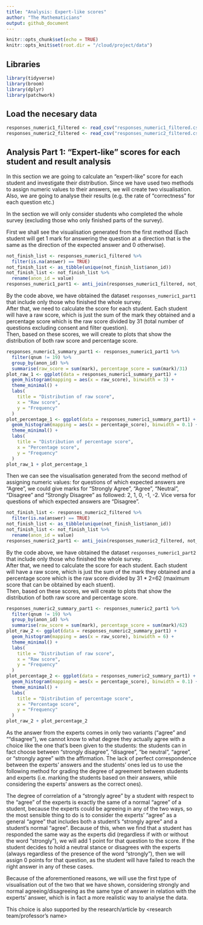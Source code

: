 ```yaml
---
title: "Analysis: Expert-like scores"
author: "The Mathematicians"
output: github_document
---
```


```r
knitr::opts_chunk$set(echo = TRUE)
knitr::opts_knit$set(root.dir = "/cloud/project/data")
```

## Libraries

```r
library(tidyverse)
library(broom)
library(dplyr)
library(patchwork)
```

## Load the necesary data

```r
responses_numeric1_filtered <- read_csv("responses_numeric1_filtered.csv")
responses_numeric2_filtered <- read_csv("responses_numeric2_filtered.csv")
```

## Analysis Part 1: "Expert-like" scores for each student and result analysis

In this section we are going to calculate an "expert-like" score for each student and investigate their distribution. Since we have used two methods to assign numeric values to their answers, we will create two visualisation. Also, we are going to analyse their results (e.g. the rate of "correctness" for each question etc.)  

In the section we will only consider students who completed the whole survey (excluding those who only finished parts of the survey).  

First we shall see the visualisation generated from the first method (Each student will get 1 mark for answering the question at a direction that is the same as the direction of the expected answer and 0 otherwise). 

```r
not_finish_list <- responses_numeric1_filtered %>%
  filter(is.na(answer) == TRUE) 
not_finish_list <- as_tibble(unique(not_finish_list$anon_id))
not_finish_list <- not_finish_list %>%
  rename(anon_id = value)
responses_numeric1_part1 <- anti_join(responses_numeric1_filtered, not_finish_list, by = "anon_id")
```

By the code above, we have obtained the dataset `responses_numeric1_part1` that include only those who finished the whole survey.  
After that, we need to calculate the score for each student. Each student will have a raw score, which is just the sum of the mark they obtained and a percentage score which is the raw score divided by 31 (total number of questions excluding consent and filter question).  
Then, based on these scores, we will create to plots that show the distribution of both raw score and percentage score.

```r
responses_numeric1_summary_part1 <- responses_numeric1_part1 %>%
  filter(qnum != 19) %>%
  group_by(anon_id) %>%
  summarise(raw_score = sum(mark), percentage_score = sum(mark)/31)
plot_raw_1 <- ggplot(data = responses_numeric1_summary_part1) +
  geom_histogram(mapping = aes(x = raw_score), binwidth = 3) +
  theme_minimal() +
  labs(
    title = "Distribution of raw score",
    x = "Raw score",
    y = "Frequency"
  )
plot_percentage_1 <- ggplot(data = responses_numeric1_summary_part1) +
  geom_histogram(mapping = aes(x = percentage_score), binwidth = 0.1) +
  theme_minimal() +
  labs(
    title = "Distribution of percentage score",
    x = "Percentage score",
    y = "Frequency"
  )
plot_raw_1 + plot_percentage_1
```
<Insert interpretation>

Then we can see the visualisation generated from the second method of assigning numeric values: for questions of which expected answers are "Agree", we could give marks for "Strongly Agree", "Agree", "Neutral", "Disagree" and "Strongly Disagree" as followed: 2, 1, 0, -1, -2. Vice versa for questions of which expected answers are "Disagree".

```r
not_finish_list <- responses_numeric2_filtered %>%
  filter(is.na(answer) == TRUE) 
not_finish_list <- as_tibble(unique(not_finish_list$anon_id))
not_finish_list <- not_finish_list %>%
  rename(anon_id = value)
responses_numeric2_part1 <- anti_join(responses_numeric2_filtered, not_finish_list, by = "anon_id")
```

By the code above, we have obtained the dataset `responses_numeric1_part2` that include only those who finished the whole survey.  
After that, we need to calculate the score for each student. Each student will have a raw score, which is just the sum of the mark they obtained and a percentage score which is the raw score divided by 31 * 2=62 (maximum score that can be obtained by each stuent).  
Then, based on these scores, we will create to plots that show the distribution of both raw score and percentage score.

```r
responses_numeric2_summary_part1 <- responses_numeric2_part1 %>%
  filter(qnum != 19) %>%
  group_by(anon_id) %>%
  summarise(raw_score = sum(mark), percentage_score = sum(mark)/62)
plot_raw_2 <- ggplot(data = responses_numeric2_summary_part1) +
  geom_histogram(mapping = aes(x = raw_score), binwidth = 6) +
  theme_minimal() +
  labs(
    title = "Distribution of raw score",
    x = "Raw score",
    y = "Frequency"
  )
plot_percentage_2 <- ggplot(data = responses_numeric2_summary_part1) +
  geom_histogram(mapping = aes(x = percentage_score), binwidth = 0.1) +
  theme_minimal() +
  labs(
    title = "Distribution of percentage score",
    x = "Percentage score",
    y = "Frequency"
  )
plot_raw_2 + plot_percentage_2
```

As the answer from the experts comes in only two variants ("agree" and ""disagree"), we cannot know to what degree they actually agree with a choice like the one that's been given to the students: the students can in fact choose between "strongly disagree", "disagree", "be neutral", "agree", or "strongly agree" with the affirmation.
The lack of perfect correspondence between the experts' answers and the students' ones led us to use the following method for grading the degree of agreement between students and experts (i.e. marking the students based on their answers, while considering the experts' answers as the correct ones).

The degree of correlation of a "strongly agree" by a student with respect to the "agree" of the experts is exactly the same of a normal "agree" of a student, because the experts could be agreeing in any of the two ways, so the most sensible thing to do is to consider the experts' "agree" as a general "agree" that includes both a student's "strongly agree" and a student's normal "agree".
Because of this, when we find that a student has responded the same way as the experts did (regardless if with or without the word "strongly"), we will add 1 point for that question to the score. 
If the student decides to hold a neutral stance or disagrees with the experts (always regardless of the presence of the word "strongly"), then we will assign 0 points for that question, as the student will have failed to reach the right answer in any of these cases.

Because of the aforementioned reasons, we will use the first type of visualisation out of the two that we have shown, considering strongly and normal agreeing/disagreeing as the same type of answer in relation with the experts' answer, which is in fact a more realistic way to analyse the data.

This choice is also supported by the research/article <insert link> by <research team/professor's name>